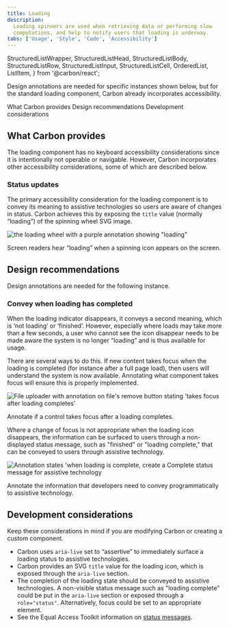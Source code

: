 ```yaml
---
title: Loading
description:
  Loading spinners are used when retrieving data or performing slow
  computations, and help to notify users that loading is underway.
tabs: ['Usage', 'Style', 'Code', 'Accessibility']
---
```



  StructuredListWrapper,
  StructuredListHead,
  StructuredListBody,
  StructuredListRow,
  StructuredListInput,
  StructuredListCell,
  OrderedList,
  ListItem,
} from '@carbon/react';

<PageDescription>

Design annotations are needed for specific instances shown below, but for the
standard loading component, Carbon already incorporates accessibility.

</PageDescription>

<AnchorLinks>

<AnchorLink>What Carbon provides</AnchorLink>
<AnchorLink>Design recommendations</AnchorLink>
<AnchorLink>Development considerations</AnchorLink>

</AnchorLinks>

<A11yStatusTable components="Loading" />

## What Carbon provides

The loading component has no keyboard accessibility considerations since it is
intentionally not operable or navigable. However, Carbon incorporates other
accessibility considerations, some of which are described below.

### Status updates

The primary accessibility consideration for the loading component is to convey
its meaning to assistive technologies so users are aware of changes in status.
Carbon achieves this by exposing the `title` value (normally “loading”) of the
spinning wheel SVG image.

<Row>
<Column colLg={8}>

![the loading wheel with a purple annotation showing "loading"](images/loading-accessibility-1.png)

<Caption>
  Screen readers hear “loading” when a spinning icon appears on the screen.
</Caption>

</Column>
</Row>

## Design recommendations

Design annotations are needed for the following instance.

### Convey when loading has completed

When the loading indicator disappears, it conveys a second meaning, which is
‘not loading’ or ‘finished’. However, especially where loads may take more than
a few seconds, a user who cannot see the icon disappear needs to be made aware
the system is no longer “loading” and is thus available for usage.

There are several ways to do this. If new content takes focus when the loading
is completed (for instance after a full page load), then users will understand
the system is now available. Annotating what component takes focus will ensure
this is properly implemented.

<Row>
<Column colLg={8}>

![File uploader with annotation on file's remove button stating 'takes focus after loading completes'](images/loading-accessibility-2.png)

<Caption>Annotate if a control takes focus after a loading completes.</Caption>

</Column>
</Row>

Where a change of focus is not appropriate when the loading icon disappears, the
information can be surfaced to users through a non-displayed status message,
such as "finished" or "loading complete," that can be conveyed to users through
assistive technology.

<Row>
<Column colLg={8}>

![Annotation states 'when loading is complete, create a Complete status message for assistive technology](images/loading-accessibility-3.png)

<Caption>
  Annotate the information that developers need to convey programmatically to
  assistive technology.
</Caption>

</Column>
</Row>

## Development considerations

Keep these considerations in mind if you are modifying Carbon or creating a
custom component.

- Carbon uses `aria-live` set to “assertive” to immediately surface a loading
  status to assistive technologies.
- Carbon provides an SVG `title` value for the loading icon, which is exposed
  through the `aria-live` section.
- The completion of the loading state should be conveyed to assistive
  technologies. A non-visible status message such as "loading complete" could be
  put in the `aria-live` section or exposed through a `role="status"`.
  Alternatively, focus could be set to an appropriate element.
- See the Equal Access Toolkit information on
  [status messages](https://www.ibm.com/able/toolkit/develop/dynamic-updates/#role-status).

